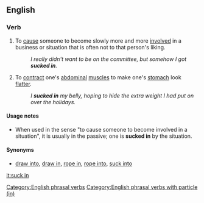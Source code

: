 ==English==

===Verb===
{{en-verb|sucks in|sucking in|sucked in|head=[[suck]] [[in]]}}

# {{idiomatic}} To [[cause]] someone to become slowly more and more [[involved]] in a business or situation that is often not to that person's liking.
#: ''I really didn't want to be on the committee, but somehow I got '''sucked in'''.''
# {{idiomatic}} To [[contract]] one's [[abdominal]] [[muscle]]s to make one's [[stomach]] look [[flatter]].
#: ''I '''sucked in''' my belly, hoping to hide the extra weight I had put on over the holidays.''

====Usage notes====
* When used in the sense "to cause someone to become involved in a situation", it is usually in the passive; one is '''sucked in''' by the situation.

====Synonyms====
* {{qualifier|cause someone to become involved in a situation:}} [[draw into]], [[draw in]], [[rope in]], [[rope into]], [[suck into]]

[[Category:English phrasal verbs]]
[[Category:English phrasal verbs with particle (in)]]

[[it:suck in]]